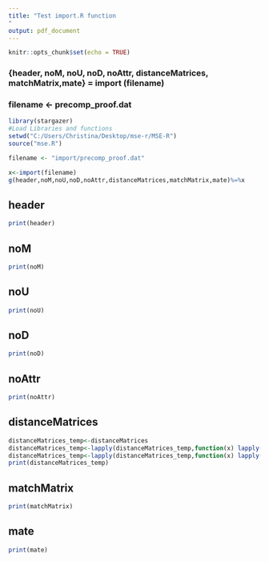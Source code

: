 ```yaml
---
title: "Test import.R function
"
output: pdf_document
---
```


```r
knitr::opts_chunk$set(echo = TRUE)
```

### {header, noM, noU, noD, noAttr, distanceMatrices, matchMatrix,mate} = import (filename)
### filename <- precomp_proof.dat

```r

library(stargazer)
#Load Libraries and functions
setwd("C:/Users/Christina/Desktop/mse-r/MSE-R")
source("mse.R")

filename <- "import/precomp_proof.dat"

x<-import(filename)
g(header,noM,noU,noD,noAttr,distanceMatrices,matchMatrix,mate)%=%x

```


## header 
```r
print(header)
```

## noM 
```r
print(noM)
```

## noU 
```r
print(noU)
```

## noD 
```r
print(noD)
```

## noAttr 
```r
print(noAttr)
```

## distanceMatrices
```r
distanceMatrices_temp<-distanceMatrices
distanceMatrices_temp<-lapply(distanceMatrices_temp,function(x) lapply(x, function(y){ colnames(y)<-c();y}))
distanceMatrices_temp<-lapply(distanceMatrices_temp,function(x) lapply(x, function(y){ rownames(y)<-c();y}))
print(distanceMatrices_temp)
```

## matchMatrix
```r
print(matchMatrix)
```

## mate
```r
print(mate)
```
